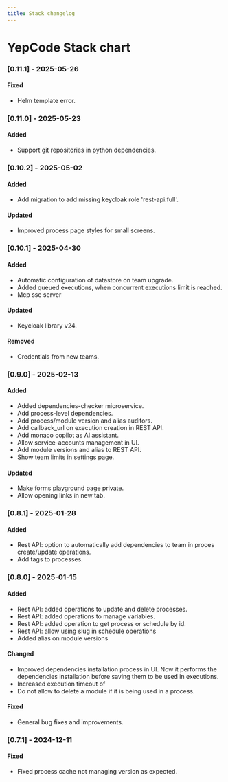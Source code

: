 ```yaml
---
title: Stack changelog
---
```

# YepCode Stack chart

### [0.11.1] - 2025-05-26

#### Fixed
 - Helm template error.


### [0.11.0] - 2025-05-23

#### Added
 - Support git repositories in python dependencies.


### [0.10.2] - 2025-05-02

#### Added
 - Add migration to add missing keycloak role 'rest-api:full'.

#### Updated
 - Improved process page styles for small screens.


### [0.10.1] - 2025-04-30

#### Added
 - Automatic configuration of datastore on team upgrade.
 - Added queued executions, when concurrent executions limit is reached.
 - Mcp sse server

#### Updated
 - Keycloak library v24.

#### Removed
 - Credentials from new teams.


### [0.9.0] - 2025-02-13

#### Added
- Added dependencies-checker microservice.
- Add process-level dependencies.
- Add process/module version and alias auditors.
- Add callback_url on execution creation in REST API.
- Add monaco copilot as AI assistant.
- Allow service-accounts management in UI.
- Add module versions and alias to REST API.
- Show team limits in settings page.

#### Updated
- Make forms playground page private.
- Allow opening links in new tab.


### [0.8.1] - 2025-01-28

#### Added
- Rest API: option to automatically add dependencies to team in proces create/update operations.
- Add tags to processes.


### [0.8.0] - 2025-01-15

#### Added
- Rest API: added operations to update and delete processes.
- Rest API: added operations to manage variables.
- Rest API: added operation to get process or schedule by id.
- Rest API: allow using slug in schedule operations
- Added alias on module versions

#### Changed
- Improved dependencies installation process in UI. Now it performs the dependencies installation before saving them to be used in executions.
- Increased execution timeout of
- Do not allow to delete a module if it is being used in a process.

#### Fixed
- General bug fixes and improvements.


### [0.7.1] - 2024-12-11

#### Fixed
- Fixed process cache not managing version as expected.

